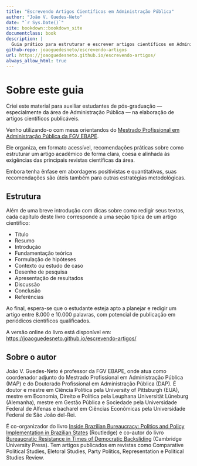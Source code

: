 ```yaml
---
title: "Escrevendo Artigos Científicos em Administração Pública"
author: "João V. Guedes-Neto"
date: "`r Sys.Date()`"
site: bookdown::bookdown_site
documentclass: book
description: |
  Guia prático para estruturar e escrever artigos científicos em Administração Pública, com foco em clareza teórica, consistência metodológica e eficiência na escrita. Este livro é baseado em experiências de orientação acadêmica na FGV EBAPE.
github-repo: joaoguedesneto/escrevendo-artigos
url: https://joaoguedesneto.github.io/escrevendo-artigos/
always_allow_html: true
---
```


# Sobre este guia

Criei este material para auxiliar estudantes de pós-graduação — especialmente da área de Administração Pública — na elaboração de artigos científicos publicáveis. 

Venho utilizando-o com meus orientandos do [Mestrado Profissional em Administração Pública da FGV EBAPE](https://ebape.fgv.br/cursos/mestrado-profissional/mestrado-profissional-em-administracao-publica-map).

Ele organiza, em formato acessível, recomendações práticas sobre como estruturar um artigo acadêmico de forma clara, coesa e alinhada às exigências das principais revistas científicas da área.

Embora tenha ênfase em abordagens positivistas e quantitativas, suas recomendações são úteis também para outras estratégias metodológicas.

## Estrutura

Além de uma breve introdução com dicas sobre como redigir seus textos, cada capítulo deste livro corresponde a uma seção típica de um artigo científico:

- Título
- Resumo
- Introdução
- Fundamentação teórica
- Formulação de hipóteses
- Contexto ou estudo de caso
- Desenho de pesquisa
- Apresentação de resultados
- Discussão
- Conclusão
- Referências

Ao final, espera-se que o estudante esteja apto a planejar e redigir um artigo entre 8.000 e 10.000 palavras, com potencial de publicação em periódicos científicos qualificados.

A versão online do livro está disponível em: [https://joaoguedesneto.github.io/escrevendo-artigos/](https://joaoguedesneto.github.io/escrevendo-artigos/)

## Sobre o autor

João V. Guedes-Neto é professor da FGV EBAPE, onde atua como coordenador adjunto do Mestrado Profissional em Administração Pública (MAP) e do Doutorado Profissional em Administração Pública (DAP). É doutor e mestre em Ciência Política pela University of Pittsburgh (EUA), mestre em Economia, Direito e Política pela Leuphana Universität Lüneburg (Alemanha), mestre em Gestão Pública e Sociedade pela Universidade Federal de Alfenas e bacharel em Ciências Econômicas pela Universidade Federal de São João del-Rei.

É co-organizador do livro [Inside Brazilian Bureaucracy: Politics and Policy Implementation in Brazilian States](https://www.routledge.com/Inside-Brazilian-Bureaucracy-Politics-and-Policy-Implementation-in-Brazilian-States/Ames-Guedes-Neto/p/book/9781032939957) (Routledge) e co-autor do livro [Bureaucratic Resistance in Times of Democratic Backsliding](https://www.cambridge.org/core/elements/abs/bureaucratic-resistance-in-times-of-democratic-backsliding/9C391F4058387D8BBD7B4F2D20B1E936) (Cambridge University Press). Tem artigos publicados em revistas como Comparative Political Studies, Eletoral Studies, Party Politics, Representation e Political Studies Review.
